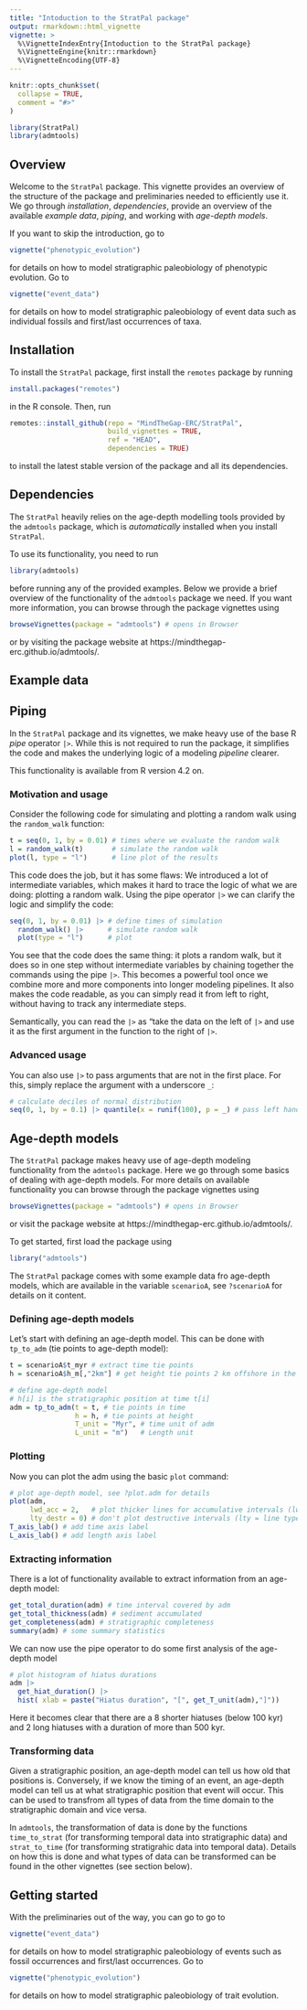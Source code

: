 ```yaml
---
title: "Intoduction to the StratPal package"
output: rmarkdown::html_vignette
vignette: >
  %\VignetteIndexEntry{Intoduction to the StratPal package}
  %\VignetteEngine{knitr::rmarkdown}
  %\VignetteEncoding{UTF-8}
---
```


```r
knitr::opts_chunk$set(
  collapse = TRUE,
  comment = "#>"
)
```

```r
library(StratPal)
library(admtools)
```

## Overview

Welcome to the `StratPal` package. This vignette provides an overview of the structure of the package and preliminaries needed to efficiently use it. We go through _installation_, _dependencies_, provide an overview of the available _example data_, _piping_, and working with _age-depth models_.

If you want to skip the introduction, go to

```r
vignette("phenotypic_evolution")
```

for details on how to model stratigraphic paleobiology of phenotypic evolution. Go to

```r
vignette("event_data")
```

for details on how to model stratigraphic paleobiology of event data such as individual fossils and first/last occurrences of taxa.

## Installation

To install the `StratPal` package, first install the `remotes` package by running

```R
install.packages("remotes")
```

in the R console. Then, run

```R
remotes::install_github(repo = "MindTheGap-ERC/StratPal",
                        build_vignettes = TRUE,
                        ref = "HEAD",
                        dependencies = TRUE)
```

to install the latest stable version of the package and all its dependencies.

## Dependencies

The `StratPal` heavily relies on the age-depth modelling tools provided by the `admtools` package, which is _automatically_ installed when you install `StratPal`.

To use its functionality, you need to run

```r
library(admtools)
```


before running any of the provided examples. Below we provide a brief overview of the functionality of the `admtools` package we need. If you want more information, you can browse through the package vignettes using

```r
browseVignettes(package = "admtools") # opens in Browser
```

or by visiting the package website at https://mindthegap-erc.github.io/admtools/.

## Example data

## Piping

In the `StratPal` package and its vignettes, we make heavy use of the base R _pipe_ operator `|>`. While this is not required to run the package, it simplifies the code and makes the underlying logic of a modeling _pipeline_ clearer.

This functionality is available from R version 4.2 on.

### Motivation and usage

Consider the following code for simulating and plotting a random walk using the `random_walk` function:

```r
t = seq(0, 1, by = 0.01) # times where we evaluate the random walk
l = random_walk(t)       # simulate the random walk
plot(l, type = "l")      # line plot of the results
```

This code does the job, but it has some flaws: We introduced a lot of intermediate variables, which makes it hard to trace the logic of what we are doing: plotting a random walk. Using the pipe operator `|>` we can clarify the logic and simplify the code:

```r
seq(0, 1, by = 0.01) |> # define times of simulation  
  random_walk() |>      # simulate random walk
  plot(type = "l")      # plot
```

You see that the code does the same thing: it plots a random walk, but it does so in one step without intermediate variables by chaining together the commands using the pipe `|>`. This becomes a powerful tool once we combine more and more components into longer modeling pipelines. It also makes the code readable, as you can simply read it from left to right, without having to track any intermediate steps.
 
Semantically, you can read the `|>` as "take the data on the left of `|>` and use it as the first argument in the function to the right of `|>`.

### Advanced usage

You can also use `|>` to pass arguments that are not in the first place. For this, simply replace the argument with a underscore `_`:

```r
# calculate deciles of normal distribution
seq(0, 1, by = 0.1) |> quantile(x = runif(100), p = _) # pass left hand side to the p argument
```

## Age-depth models

The `StratPal` package makes heavy use of age-depth modeling functionality from the `admtools` package. Here we go through some basics of dealing with age-depth models. For more details on available functionality you can browse through the package vignettes using

```r
browseVignettes(package = "admtools") # opens in Browser
```

or visit the package website at https://mindthegap-erc.github.io/admtools/.

To get started, first load the package using

```r
library("admtools")
```

The `StratPal` package comes with some example data fro age-depth models, which are available in the variable `scenarioA`, see `?scenarioA` for details on it content.

### Defining age-depth models

Let's start with defining an age-depth model. This can be done with `tp_to_adm` (tie points to age-depth model):

```r
t = scenarioA$t_myr # extract time tie points
h = scenarioA$h_m[,"2km"] # get height tie points 2 km offshore in the carbonate plarform of scenario A from Hohmann et al. 2024

# define age-depth model
# h[i] is the stratigraphic position at time t[i]
adm = tp_to_adm(t = t, # tie points in time
                h = h, # tie points at height
                T_unit = "Myr", # time unit of adm
                L_unit = "m")   # Length unit
```


### Plotting

Now you can plot the adm using the basic `plot` command:

```r
# plot age-depth model, see ?plot.adm for details
plot(adm,
     lwd_acc = 2,   # plot thicker lines for accumulative intervals (lwd = line width)
     lty_destr = 0) # don't plot destructive intervals (lty = line type)
T_axis_lab() # add time axis label
L_axis_lab() # add length axis label
```

### Extracting information

There is a lot of functionality available to extract information from an age-depth model:

```r
get_total_duration(adm) # time interval covered by adm
get_total_thickness(adm) # sediment accumulated 
get_completeness(adm) # stratigraphic completeness
summary(adm) # some summary statistics
```
We can now use the pipe operator to do some first analysis of the age-depth model

```r

# plot histogram of hiatus durations
adm |>    
  get_hiat_duration() |>
  hist( xlab = paste("Hiatus duration", "[", get_T_unit(adm),"]"))
```

Here it becomes clear that there are a 8 shorter hiatuses (below 100 kyr) and 2 long hiatuses with a duration of more than 500 kyr.

### Transforming data

Given a stratigraphic position, an age-depth model can tell us how old that positions is. Conversely, if we know the timing of an event, an age-depth model can tell us at what stratigraphic position that event will occur. This can be used to transfrom all types of data from the time domain to the stratigraphic domain and vice versa.

In `admtools`, the transformation of data is done by the functions `time_to_strat` (for transforming temporal data into stratigraphic data) and `strat_to_time` (for transforming stratigrahic data into temporal data). Details on how this is done and what types of data can be transformed can be found in the other vignettes (see section below).

## Getting started

With the preliminaries out of the way, you can go to go to

```r
vignette("event_data")
```

for details on how to model stratigraphic paleobiology of events such as fossil occurrences and first/last occurrences. Go to 

```r
vignette("phenotypic_evolution")
```

for details on how to model stratigraphic paleobiology of trait evolution.
